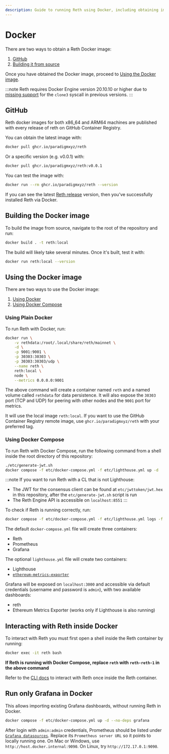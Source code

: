 ```yaml
---
description: Guide to running Reth using Docker, including obtaining images from GitHub or building locally, using Docker Compose.
---
```


# Docker

There are two ways to obtain a Reth Docker image:

1. [GitHub](#github)
2. [Building it from source](#building-the-docker-image)

Once you have obtained the Docker image, proceed to [Using the Docker
image](#using-the-docker-image).

:::note
Reth requires Docker Engine version 20.10.10 or higher due to [missing support](https://docs.docker.com/engine/release-notes/20.10/#201010) for the `clone3` syscall in previous versions.
:::

## GitHub

Reth docker images for both x86_64 and ARM64 machines are published with every release of reth on GitHub Container Registry.

You can obtain the latest image with:

```bash
docker pull ghcr.io/paradigmxyz/reth
```

Or a specific version (e.g. v0.0.1) with:

```bash
docker pull ghcr.io/paradigmxyz/reth:v0.0.1
```

You can test the image with:

```bash
docker run --rm ghcr.io/paradigmxyz/reth --version
```

If you can see the latest [Reth release](https://github.com/paradigmxyz/reth/releases) version, then you've successfully installed Reth via Docker.

## Building the Docker image

To build the image from source, navigate to the root of the repository and run:

```bash
docker build . -t reth:local
```

The build will likely take several minutes. Once it's built, test it with:

```bash
docker run reth:local --version
```

## Using the Docker image

There are two ways to use the Docker image:

1. [Using Docker](#using-plain-docker)
2. [Using Docker Compose](#using-docker-compose)

### Using Plain Docker

To run Reth with Docker, run:

```bash
docker run \
    -v rethdata:/root/.local/share/reth/mainnet \
    -d \
    -p 9001:9001 \
    -p 30303:30303 \
    -p 30303:30303/udp \
    --name reth \
    reth:local \
    node \
    --metrics 0.0.0.0:9001
```

The above command will create a container named `reth` and a named volume called `rethdata` for data persistence.
It will also expose the `30303` port (TCP and UDP) for peering with other nodes and the `9001` port for metrics.

It will use the local image `reth:local`. If you want to use the GitHub Container Registry remote image, use `ghcr.io/paradigmxyz/reth` with your preferred tag.

### Using Docker Compose

To run Reth with Docker Compose, run the following command from a shell inside the root directory of this repository:

```bash
./etc/generate-jwt.sh
docker compose -f etc/docker-compose.yml -f etc/lighthouse.yml up -d
```

:::note
If you want to run Reth with a CL that is not Lighthouse:

-   The JWT for the consensus client can be found at `etc/jwttoken/jwt.hex` in this repository, after the `etc/generate-jwt.sh` script is run
-   The Reth Engine API is accessible on `localhost:8551`
    :::

To check if Reth is running correctly, run:

```bash
docker compose -f etc/docker-compose.yml -f etc/lighthouse.yml logs -f reth
```

The default `docker-compose.yml` file will create three containers:

-   Reth
-   Prometheus
-   Grafana

The optional `lighthouse.yml` file will create two containers:

-   Lighthouse
-   [`ethereum-metrics-exporter`](https://github.com/ethpandaops/ethereum-metrics-exporter)

Grafana will be exposed on `localhost:3000` and accessible via default credentials (username and password is `admin`), with two available dashboards:

-   reth
-   Ethereum Metrics Exporter (works only if Lighthouse is also running)

## Interacting with Reth inside Docker

To interact with Reth you must first open a shell inside the Reth container by running:

```bash
docker exec -it reth bash
```

**If Reth is running with Docker Compose, replace `reth` with `reth-reth-1` in the above command**

Refer to the [CLI docs](#TODO) to interact with Reth once inside the Reth container.

## Run only Grafana in Docker

This allows importing existing Grafana dashboards, without running Reth in Docker.

```bash
docker compose -f etc/docker-compose.yml up -d --no-deps grafana
```

After login with `admin:admin` credentials, Prometheus should be listed under [`Grafana datasources`](http://localhost:3000/connections/datasources). Replace its `Prometheus server URL` so it points to locally running one. On Mac or Windows, use `http://host.docker.internal:9090`. On Linux, try `http://172.17.0.1:9090`.
